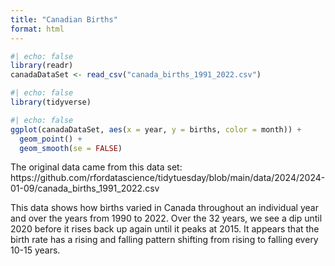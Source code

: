 ```yaml
---
title: "Canadian Births"
format: html
---
```


```r
#| echo: false
library(readr)
canadaDataSet <- read_csv("canada_births_1991_2022.csv")
```

```r
#| echo: false
library(tidyverse)
```

```r
#| echo: false
ggplot(canadaDataSet, aes(x = year, y = births, color = month)) +
  geom_point() +
  geom_smooth(se = FALSE)
```

The original data came from this data set: https://github.com/rfordatascience/tidytuesday/blob/main/data/2024/2024-01-09/canada_births_1991_2022.csv

This data shows how births varied in Canada throughout an individual year and over the years from 1990 to 2022. Over the 32 years, we see a dip until 2020 before it rises back up again until it peaks at 2015. It appears that the birth rate has a rising and falling pattern shifting from rising to falling every 10-15 years.
